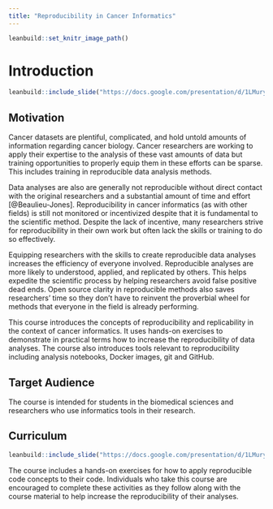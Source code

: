 ```yaml
---
title: "Reproducibility in Cancer Informatics"
---
```


```r
leanbuild::set_knitr_image_path()
```

# Introduction

```r
leanbuild::include_slide("https://docs.google.com/presentation/d/1LMurysUhCjZb7DVF6KS9QmJ5NBjwWVjRn40MS9f2noE/edit#slide=id.gd422c5de97_0_0")
```

## Motivation

Cancer datasets are plentiful, complicated, and hold untold amounts of information regarding cancer biology. Cancer researchers are working to apply their expertise to the analysis of these vast amounts of data but training opportunities to properly equip them in these efforts can be sparse. This includes training in reproducible data analysis methods.

Data analyses are also are generally not reproducible without direct contact with the original researchers and a substantial amount of time and effort [@Beaulieu-Jones]. Reproducibility in cancer informatics (as with other fields) is still not monitored or incentivized despite that it is fundamental to the scientific method. Despite the lack of incentive, many researchers strive for reproducibility in their own work but often lack the skills or training to do so effectively.

Equipping researchers with the skills to create reproducible data analyses increases the efficiency of everyone involved. Reproducible analyses are more likely to understood, applied, and replicated by others. This helps expedite the scientific process by helping researchers avoid false positive dead ends. Open source clarity in reproducible methods also saves researchers' time so they don't have to reinvent the proverbial wheel for methods that everyone in the field is already performing.

This course introduces the concepts of reproducibility and replicability in the context of cancer informatics. It uses hands-on exercises to demonstrate in practical terms how to increase the reproducibility of data analyses. The course also introduces tools relevant to reproducibility including analysis notebooks, Docker images, git and GitHub.

## Target Audience  

The course is intended for students in the biomedical sciences and researchers who use informatics tools in their research.

## Curriculum  

```r
leanbuild::include_slide("https://docs.google.com/presentation/d/1LMurysUhCjZb7DVF6KS9QmJ5NBjwWVjRn40MS9f2noE/edit#slide=id.gd422c5de97_0_10")
```

The course includes a hands-on exercises for how to apply reproducible code concepts to their code. Individuals who take this course are encouraged to complete these activities as they follow along with the course material to help increase the reproducibility of their analyses.
